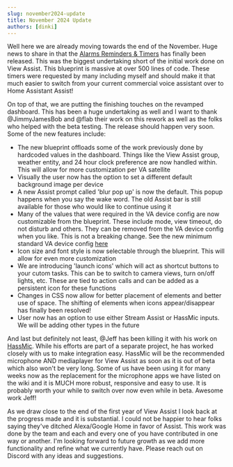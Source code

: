 ```yaml
---
slug: november2024-update
title: November 2024 Update
authors: [dinki]
---
```


Well here we are already moving towards the end of the November.  Huge news to share in that the [Alarms Reminders & Timers](https://dinki.github.io/View-Assist/docs/extend-functionality/sentences/alarms-reminders-timers) has finally been released.  This was the biggest undertaking short of the initial work done on View Assist.  This blueprint is massive at over 500 lines of code.  These timers were requested by many including myself and should make it that much easier to switch from your current commercial voice assistant over to Home Assistant Assist!

On top of that, we are putting the finishing touches on the revamped dashboard.  This has been a huge undertaking as well and I want to thank @JimmyJamesBob and @flab their work on this rework as well as the folks who helped with the beta testing.  The release should happen very soon.  Some of the new features include:

* The new blueprint offloads some of the work previously done by hardcoded values in the dashboard.  Things like the View Assist group, weather entity, and 24 hour clock preference are now handled within.  This will allow for more customization per VA satellite
* Visually the user now has the option to set a different default background image per device
* A new Assist prompt called 'blur pop up' is now the default.  This popup happens when you say the wake word.  The old Assist bar is still available for those who would like to continue using it
* Many of the values that were required in the VA device config are now customizable from the blueprint.  These include mode, view timeout, do not disturb and others.  They can be removed from the VA device config when you like.  This is not a breaking change.  See the new minimum standard VA device config [here](https://github.com/dinki/View-Assist/blob/main/View%20Assist%20device%20configuration/device_config_example.yaml)
* Icon size and font style is now selectable through the blueprint.  This will allow for even more customization
* We are introducing 'launch icons' which will act as shortcut buttons to your cutom tasks.  This can be to switch to camera views, turn on/off lights, etc.  These are tied to action calls and can be added as a persistent icon for these functions
* Changes in CSS now allow for better placement of elements and better use of space.  The shifting of elements when icons appear/disappear has finally been resolved!
* User now has an option to use either Stream Assist or HassMic inputs.  We will be adding other types in the future

And last but definitely not least, @Jeff has been killing it with his work on [HassMic](https://github.com/jeffc/hassmic).  While his efforts are part of a separate project, he has worked closely with us to make integration easy.  HassMic will be the recommended microphone AND mediaplayer for View Assist as soon as it is out of beta which also won't be very long.  Some of us have been using it for many weeks now as the replacement for the microphone apps we have listed on the wiki and it is MUCH more robust, responsive and easy to use.  It is probably worth your while to switch over now even while in beta.  Awesome work Jeff!

As we draw close to the end of the first year of View Assist I look back at the progress made and it is substantial.  I could not be happier to hear folks saying they've ditched Alexa/Google Home in favor of Assist.  This work was done by the team and each and every one of you have contributed in one way or another.  I'm looking forward to future growth as we add more functionality and refine what we currently have.  Please reach out on Discord with any ideas and suggestions.